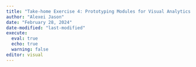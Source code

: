 ```yaml
---
title: "Take-home Exercise 4: Prototyping Modules for Visual Analytics Shiny Application"
author: "Alexei Jason"
date: "February 28, 2024"
date-modified: "last-modified"
execute: 
  eval: true
  echo: true
  warning: false
editor: visual
---
```


